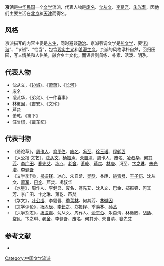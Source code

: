 {{no footnotes|time=2014-03-07T12:59:31+00:00}}
'''京派'''是[[中华民国|中华民国]]一个[[文学|文学]]流派，代表人物是[[废名|废名]]、[[沈从文|沈从文]]、[[李健吾|李健吾]]、[[朱光潜|朱光潜]]，因他们主要生活在[[北京|北京]]和[[天津|天津]]而得名。

==风格==
京派描写的内容主要是[[人生|人生]]，同时避谈[[政治|政治]]。京派强调文学是[[纯文学|纯文学]]，要“[[和谐|和谐]]”、“节制”、“恰当”，包含[[现实主义|现实主义]]和[[浪漫主义|浪漫主义]]。京派的风格淳朴自然，回归田园，写人情美和人性美，融合乡土文化，而语言则简练、朴素、活泼、明净。

==代表人物==
*沈从文，《[[边城|边城]]》、《[[萧萧|萧萧]]》、《[[长河|长河]]》
*废名
*凌叔华，《弟弟》、《一件喜事》
*林徽因，《吉安》、《文珍》
*芦焚
*萧乾，《篱下》
*汪曾祺，《戴车匠》

==代表刊物==
*《骆驼草》，[[周作人|周作人]]、[[俞平伯|俞平伯]]、[[废名|废名]]、[[冯至|冯至]]、[[徐玉诺|徐玉诺]]、[[程鹤西|程鹤西]]
*《大公报·文艺》，[[沈从文|沈从文]]、[[杨振声_(教育家)|杨振声]]、[[朱自清|朱自清]]、周作人、废名、[[凌叔华|凌叔华]]、[[何其芳|何其芳]]、[[李广田|李广田]]、[[蹇先艾|蹇先艾]]、[[冰心|冰心]]、[[老舍|老舍]]、[[萧乾|萧乾]]、[[芦焚|芦焚]]、[[林庚|林庚]]、冯至、[[卞之琳|卞之琳]]、[[朱光潜|朱光潜]]、[[李健吾|李健吾]]
*《文学季刊》，[[郑振铎|郑振铎]]、冰心、朱自清、[[吴晗|吴晗]]、林庚、[[姚雪垠|姚雪垠]]、[[丰子恺|丰子恺]]、沈从文、[[萧军|萧军]]、[[巴金|巴金]]、芦焚、凌叔华
*《水星》，周作人、李健吾、废名、蹇先艾、沈从文、巴金、郑振铎、何其芳、李广田、卞之琳、萧乾、芦焚
*《学文》，[[叶公超|叶公超]]、李健吾、[[季羡林|季羡林]]、何其芳、[[林徽因|林徽因]]
*《文学评论》，[[杨丙辰|杨丙辰]]、[[李长之|李长之]]、郑振铎、季羡林、[[孙荃|孙荃]]
*《文学杂志》，[[杨振声_(教育家)|杨振声]]、沈从文、周作人、[[俞平伯|俞平伯]]、朱自清、林徽因、[[胡适|胡适]]、[[常风|常风]]、卞之琳、[[老舍|老舍]]、李健吾、废名、何其芳、朱自清、蹇先艾

==参考文献==
{{reflist}}
*{{cite book |language=zh-hans|author= |title=《中国近代文学史》第二卷|year=2001-07-01 |publisher=高等教育出版社 |location=北京市 |pages= |isbn=7040095092 }}

{{中国近现代文学}}

{{DEFAULTSORT:J京}}
[[Category:中国文学流派|Category:中国文学流派]]